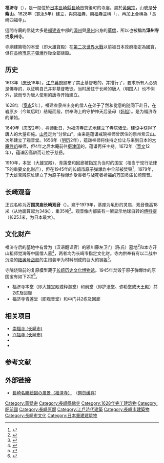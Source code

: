 {{日本寺院
|name = 福济寺
|nihongo = 福済寺
|画像 = [[File:Fukusaiji_Temple_01.jpg|230px]]<br/>长崎观音
|所在地 = {{日本}}[[长崎县|长崎县]][[长崎市|长崎市]]筑后町2-56
|coordinates = {{coord|32|45|11.91|N|129|52|29.90|E|display=title,inline}}
|位置 = 
|山号 = 分紫山
|section = [[黄檗宗|黄檗宗]]
|宗派 = 
|寺格 = 
|本尊 = 
|創建年 = [[寛永|寛永]]6年（1628年）
|開基 = {{link-ja|觉海|覚海 (中国)}}
|中興年 = 
|中興 = 
|正式名 = 
|alias = 漳州寺、泉州寺
|札所等 = 
|文化財 =
长崎市指定文化财
* 福济寺唐通事颍川（陈）家墓地
* 福济寺唐僧墓地
}}

{{Buddhism2}}

'''福济寺'''（{{jp|hg=ふくさいじ|j=福済寺}}），是一間位於[[日本|日本]][[長崎縣|長崎縣]][[長崎市|長崎市]]筑後町的寺庙，屬於[[黄檗宗|黄檗宗]]，山號是'''分紫山'''。1628年（[[寛永|寛永]]5年）建立，與[[崇福寺_(長崎市)|崇福寺]]、[[興福寺_(長崎市)|興福寺]]並稱「{{link-ja|长崎三福寺|長崎三福寺}}」，再加上{{link-ja|圣福寺 (长崎市)|聖福寺 (長崎市)|圣福寺}}合稱為「長崎四福寺」。

這間寺廟的信徒大多是[[福建省|福建省]]中部的[[漳州|漳州]]與[[泉州|泉州]]出身的[[華僑|華僑]]，所以也被稱為'''漳州寺'''或'''泉州寺'''。

寺廟建築物的本堂（即大雄寶殿）在[[第二次世界大戰|第二次世界大戰]]以前被日本政府指定為國寶，但在[[長崎市原子彈爆炸|長崎市原子彈爆炸]]後全部烧毁。

== 历史 ==
1613年（[[庆长|庆长]]18年）。[[江户幕府|江户幕府]]颁布了禁止基督教的{{link-ja|禁教令|禁教令}}，并推行了{{link-ja|寺请制度|寺請制度}}，要求所有人必须是佛寺的{{link-ja|檀家制度|檀家制度|檀家}}，以证明自己并非基督教徒。当时居住于长崎的唐人（明国人）也不例外，故而专为唐人使用的唐寺开始建立。

1628年（[[宽永|宽永]]5年），福建省泉州出身的僧人{{link-ja|觉海 (中国)|觉海 (中国)|觉海}}在弟子了然和觉意的随同下赴日，在岩原乡（今筑后町）结庵而居，供奉海上的守护神天后圣母（[[妈祖|妈祖]]）。是为福济寺的肇始。

1649年（[[慶安_(年號)|庆安]]2年），{{link-ja|蕴谦戒琬|蘊謙戒ワン}}禅师赴日，为福济寺正式地建立了寺院诸堂。建设中获得了唐人的大量布施。[[山号|山号]]定为“分紫山”，由来是蕴谦戒琬禅师曾居住的泉州紫云山。次年建立了观音堂。1656年（[[明历|明历]]2年），蕴谦禅师将住持之位让与来到日本的[[木庵性瑫|木庵性瑫]]禅师，但4年之后木庵前往[[摄津国|摄津国]]的{{link-ja|普门寺 (高槻市)|普門寺 (高槻市)|普门寺}}，蕴谦再任主持。1672年（[[宽文|宽文]]12年），蕴谦因高龄而让位于慈岳。

1910年，本堂（大雄宝殿）、青莲堂和回廊被指定为当时的国宝（相当于现行法律下的[[重要文化财|重要文化财产]]），但在1945年的[[长崎市原子弹爆炸|长崎市原子弹爆炸]]中全部被焚毁<ref>{{Cite web|url=http://nagasakipeace.jp/japanese/atomic/record/gallery/fukusaiji.html|title=福済寺（南南東2.6キロ　下筑後町）|accessdate=2016-08-27|archiveurl=https://web.archive.org/web/20150812161757/http://nagasakipeace.jp/japanese/atomic/record/gallery/fukusaiji.html|archivedate=2015-08-12|publisher=長崎原爆資料館}}</ref>。1979年，于大雄宝殿原址建立了为原子弹爆炸受害者与战死者祈福的万国灵庙长崎观音。

== 长崎观音 ==
正式名称为'''万国灵庙长崎观音'''（{{jp|j=万国霊廟長崎観音|hg=ばんこくれいびょうながさきかんのん}}）。建于1979年，基座为龟形的灵庙，观音像高18米（从地面算起为34米），重35吨<ref name="tokushuu">{{Cite web|url=http://www.at-nagasaki.jp/spot/120/article/8/|title=もっと詳しく知ろう！ 福済寺|publisher=长崎市|archiveurl=https://web.archive.org/web/20160827024040/http://www.at-nagasaki.jp/spot/120/article/8/|archivedate=2016-08-27|accessdate=2016-08-27}}</ref>。观音像内部装有一架显示地球自转的[[傅科摆|傅科摆]]（长25.1米，为日本最大）。

== 文化财产 ==
福济寺后的墓地中有曾为{{link-ja|唐通事|唐通事|唐大通事}}（汉语翻译官）的颍川藤左卫门（陈氏）墓地<ref name="tsuuji">{{Cite web|url=http://www.city.nagasaki.lg.jp/shimin/190001/192001/p000740.html|title=福済寺の唐通事潁川（陳）家墓地|accessdate=2016-08-26|date=2013-03-01|archiveurl=https://web.archive.org/web/20160826124952/http://www.city.nagasaki.lg.jp/shimin/190001/192001/p000740.html|publisher=长崎市役所|archivedate=2016-08-26}}</ref>和本寺开山祖师觉海等中国僧人墓<ref name="tousou">{{Cite web|url=http://www.city.nagasaki.lg.jp/shimin/190001/192001/p000739.html|title=福済寺の唐僧墓地|archiveurl=https://web.archive.org/web/20151231105933/http://www.city.nagasaki.lg.jp/shimin/190001/192001/p000739.html|archivedate=2015-12-31|accessdate=2016-08-24|publisher=长崎市役所}}</ref>，两者均为长崎市指定文化财。寺内供奉有有以二战中沉没的[[陆奥号战舰|陆奥号战舰]]的主炮装甲为材料制成的巨大的钢盔<ref name="kane">{{Cite web|url=http://nagasaki.keizai.biz/headline/458/|title=長崎・分紫山福済禅寺、「鎮魂の鐘」を一般開放|accessdate=2016-08-26|date=2012-05-08|archiveurl=https://web.archive.org/web/20121028070928/http://nagasaki.keizai.biz/headline/458/|archivedate=2012-10-28|publisher=长崎经济新闻}}</ref>。

寺院烧毁前的复原模型藏于[[长崎历史文化博物馆|长崎历史文化博物馆]]。1945年焚毁于原子弹爆炸的原国宝有如下2项<ref name="aomorikiroku">{{Cite web|url=http://aomorikuushuu.jpn.org/kokuhou.html|title=戦災による焼失旧国宝建造物|accessdate=2016-08-26|archiveurl=https://web.archive.org/web/20160329060328/http://aomorikuushuu.jpn.org/kokuhou.html|archivedate=2016-03-29|publisher=青森空襲を記録する会}}</ref>。
* 福济寺本堂（即大雄宝殿或释迦堂）和前堂（即护法堂、弥勒堂或天王殿）共2栋及回廊
* 福济寺青莲堂（即观音堂）和中门共2栋及回廊

== 相关项目 ==
* [[崇福寺_(长崎市)|崇福寺 (长崎市)]]
* [[兴福寺_(长崎市)|兴福寺 (长崎市)]]
* {{link-ja|圣福寺 (长崎市)|聖福寺 (長崎市)}}
* {{link-ja|悟真寺 (长崎市)|悟真寺 (長崎市)}}

== 参考文献 ==
{{commonscat|Fukusai-ji}}
{{refbegin}}
{{Reflist}}
{{refend}}

== 外部链接 ==
* {{ja}}[http://blogs.yahoo.co.jp/misakimichi/66378970.html 長崎名勝絵図の風景（福済寺）] （[https://web.archive.org/web/20160304124544/http://blogs.yahoo.co.jp/misakimichi/66378970.html 网页缓存]）

[[Category:黃檗宗|Category:黃檗宗]]
[[Category:長崎縣佛寺|Category:長崎縣佛寺]]
[[Category:1628年完工建筑物|Category:1628年完工建筑物]]
[[Category:肥前國|Category:肥前國]]
[[Category:長崎原爆|Category:長崎原爆]]
[[Category:江戶時代建築|Category:江戶時代建築]]
[[Category:長崎市建築物|Category:長崎市建築物]]
[[Category:長崎市文化|Category:長崎市文化]]
[[Category:日本重建建筑物|Category:日本重建建筑物]]